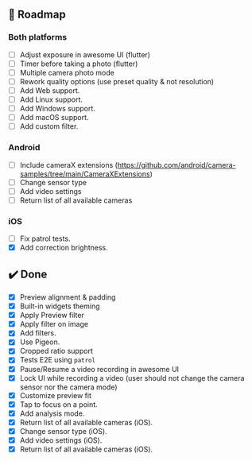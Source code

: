 ## 🚀 Roadmap

### Both platforms
- [ ] Adjust exposure in awesome UI (flutter)
- [ ] Timer before taking a photo (flutter)
- [ ] Multiple camera photo mode
- [ ] Rework quality options (use preset quality & not resolution)
- [ ] Add Web support.
- [ ] Add Linux support.
- [ ] Add Windows support.
- [ ] Add macOS support.
- [ ] Add custom filter.

### Android
- [ ] Include cameraX extensions (https://github.com/android/camera-samples/tree/main/CameraXExtensions)
- [ ] Change sensor type
- [ ] Add video settings
- [ ] Return list of all available cameras

### iOS
- [ ] Fix patrol tests.
- [x] Add correction brightness.

## ✔️ Done
- [x] Preview alignment & padding
- [x] Built-in widgets theming
- [x] Apply Preview filter
- [x] Apply filter on image
- [x] Add filters.
- [x] Use Pigeon.
- [x] Cropped ratio support
- [x] Tests E2E using `patrol`
- [x] Pause/Resume a video recording in awesome UI
- [x] Lock UI while recording a video (user should not change the camera sensor nor the camera mode)
- [x] Customize preview fit
- [x] Tap to focus on a point.
- [x] Add analysis mode.
- [x] Return list of all available cameras (iOS).
- [x] Change sensor type (iOS).
- [x] Add video settings (iOS).
- [x] Return list of all available cameras (iOS).